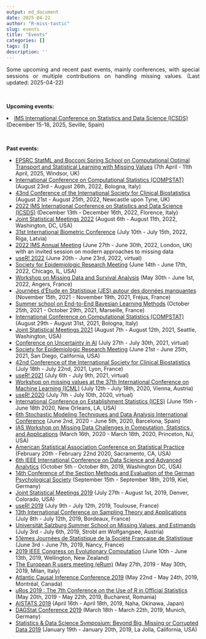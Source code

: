 ```yaml
---
output: md_document
date: 2025-04-22
author: "R-miss-tastic"
slug: events
title: "Events"
categories: []
tags: []
description: ''
---
```



<p align="justify">Some upcoming and recent past events, mainly conferences, with special sessions or multiple contributions on handling missing values. (Last updated: 2025-04-22)</p>

<!--more-->
<br>

<b>Upcoming events:</b>

<ul class="list-group" id="up-events-list">

</ul>
<li class="list-group-item"> <a href="https://sites.google.com/view/ims-icsds2025/" target="_blank">IMS International Conference on Statistics and Data Science (ICSDS)</a> (December 15-18, 2025, Seville, Spain) </li>
</br>

<b>Past events:</b>

<ul class="list-group" id="past-events-list">
<li class="list-group-item"> <a href="https://statml.io/index.php/statml-bocconi-spring-school-2025-uk-edition/" target="_blank">EPSRC StatML and Bocconi Spring School on Computational Optimal Transport and Statistical Learning with Missing Values</a> (7th April - 11th April, 2025, Windsor, UK)</li>
<li class="list-group-item"> <a href="http://www.compstat2022.org/" target="_blank">International Conference on Computational Statistics (COMPSTAT)</a> (August 23rd - August 26th, 2022, Bologna, Italy)</li>
<li class="list-group-item"> <a href="http://www.iscb2021.info/en" target="_blank">43nd Conference of the International Society for Clinical Biostatistics</a> (August 21st - August 25th, 2022, Newcastle upon Tyne, UK)</li>
<li class="list-group-item"> <a href="https://sites.google.com/view/icsds2022" target="_blank">2022 IMS International Conference on Statistics and Data Science (ICSDS)</a> (December 13th - December 16th, 2022, Florence, Italy)</li>
<li class="list-group-item"> <a href="https://ww2.amstat.org/meetings/jsm/2022/" target="_blank">Joint Statistical Meetings 2022</a> (August 6th - August 11th, 2022, Washington, DC, USA)</li>
<li class="list-group-item"> <a href="https://www.ibc2022.org/home" target="_blank">31st International Biometric Conference</a> (July 10th - July 15th, 2022, Riga, Latvia)</li>
<li class="list-group-item"> <a href="https://www.imsannualmeeting-london2022.com/" target="_blank">2022 IMS Annual Meeting</a> (June 27th - June 30th, 2022, London, UK) with an invited session on modern approaches to missing data</li>
<li class="list-group-item"> <a href="https://user2022.r-project.org/" target="_blank">useR! 2022</a> (June 20th - June 23rd, 2022, virtual)</li>
<li class="list-group-item"> <a href="https://epiresearch.org/annual-meeting/2022-meeting/" target="_blank">Society for Epidemiologic Research Meeting</a> (June 14th - June 17th, 2022, Chicago, IL, USA)</li>
<li class="list-group-item"> <a href="https://mdsa2022.sciencesconf.org/" target="_blank">Workshop on Missing Data and Survival Analysis</a> (May 30th - June 1st, 2022, Angers, France)</li>
<li class="list-group-item"> <a href="https://www.sfds.asso.fr/fr/group/activites_et_parrainages/540-journees_detude_en_statistique_jes/" target="_blank">Journées d’Étude en Statistique (JES) autour des données manquantes</a> (November 15th, 2021 - November 19th, 2021, Fréjus, France)</li>
<li class="list-group-item"> <a href="https://bayesatcirm.github.io/" target="_blank">Summer school on End-to-End Bayesian Learning Methods</a> (October 25th, 2021 - October 29th, 2021, Marseille, France)</li>
<li class="list-group-item"> <a href="http://www.compstat2021.org/" target="_blank">International Conference on Computational Statistics (COMPSTAT)</a> (August 29th - August 31st, 2021, Bologna, Italy)</li>
<li class="list-group-item"> <a href="https://ww2.amstat.org/meetings/jsm/2021/" target="_blank">Joint Statistical Meetings 2021</a> (August 7th - August 12th, 2021, Seattle, Washington, USA)</li>
<li class="list-group-item"> <a href="https://www.auai.org/uai2021/" target="_blank">Conference on Uncertainty in AI</a> (July 27th - July 30th, 2021, virtual)</li>
<li class="list-group-item"> <a href="https://epiresearch.org/annual-meeting/2021-meeting/" target="_blank">Society for Epidemiologic Research Meeting</a> (June 21st - June 25th, 2021, San Diego, California, USA)</li>
<li class="list-group-item"> <a href="http://www.iscb2021.info/en" target="_blank">42nd Conference of the International Society for Clinical Biostatistics</a> (July 18th - July 22nd, 2021, Lyon, France)</li>
<li class="list-group-item"> <a href="https://user2021.r-project.org/" target="_blank">useR! 2021</a> (July 6th - July 9th, 2021, virtual)</li>
<li class="list-group-item"> <a href="https://artemiss-workshop.github.io/" target="_blank">Workshop on missing values at the 37th International Conference on Machine Learning (ICML)</a> (July 12th - July 18th, 2020, Vienna, Austria)</li>
<li class="list-group-item"> <a href="https://user2020.r-project.org/" target="_blank">useR! 2020</a> (July 7th - July 10th, 2020, virtual)</li>
<li class="list-group-item"> <a href="https://ww2.amstat.org/meetings/ices/2020/conferenceinfo.cfm" target="_blank">International Conference on Establishment Statistics (ICES)</a> (June 15th - June 18th 2020, New Orleans, LA, USA)</li>
<li class="list-group-item"> <a href="http://www.smtda.net/" target="_blank">6th Stochastic Modeling Techniques and Data Analysis International Conference</a> (June 2nd, 2020 - June 5th, 2020, Barcelona, Spain)</li>
<li class="list-group-item"> <a href="https://www.math.ias.edu/sp/sycoe" target="_blank">IAS Workshop on Missing Data Challenges in Computation, Statistics, and Applications</a> (March 16th, 2020 - March 18th, 2020, Princeton, NJ, USA)</li>
<li class="list-group-item"> <a href="https://ww2.amstat.org/meetings/csp/2020/" target="_blank">American Statistical Association Conference on Statistical Practice</a> (February 20th - February 22nd 2020, Sacramento, CA, USA)</li>
<li class="list-group-item"> <a href="http://about-conference.dsaa2019.dsaa.co/" target="_blank">6th IEEE International Conference on Data Science and Advanced Analytics</a> (October 5th - October 8th, 2019, Washington DC, USA)</li>
<li class="list-group-item"> <a href="http://www.fgme2019.de/index.php?id=1&L=2" target="_blank">14th Conference of the Section Methods and Evaluation of the German Psychological Society</a> (September 15th - September 18th, 2019, Kiel, Germany)</li>
<li class="list-group-item"> <a href="http://ww2.amstat.org/meetings/jsm/2019/index.cfm" target="_blank">Joint Statistical Meetings 2019</a> (July 27th - August 1st, 2019, Denver, Colorado, USA)</li>
<li class="list-group-item"> <a href="http://user2019.r-project.org" target="_blank">useR! 2019</a> (July 9th - July 12th, 2019, Toulouse, France)</li>
<li class="list-group-item"> <a href="https://sampta2019.sciencesconf.org/?forward-action=index&forward-controller=index&lang=en" target="_blank">13th International Conference on Sampling Theory and Applications</a> (July 8th - July 12th, 2019, Bordeaux, France)</li>
<li class="list-group-item"> <a href="http://www.biometrische-gesellschaft.de/fileadmin/AG_Daten/Weiterbildung/PDFs/FlyerStrobl_V_2019.pdf" target="_blank">Universit&auml;t Salzburg Summer School on Missing Values, and Estimands</a> (July 3rd - July 6th, 2019, Strobl am Wolfgangsee, Austria)</li>
<li class="list-group-item"> <a href="http://www.jds2019.sfds.asso.fr/" target="_blank">51èmes Journ&#xE8;es de Statistique de la Soci&#xE9;t&#xE9; Fran&ccedil;aise de Statistique</a> (June 3rd - June 7th, 2019, Nancy, France)</li>
<li class="list-group-item"> <a href="http://cec2019.org/index.html" target="_blank">2019 IEEE Congress on Evolutionary Computation</a> (June 10th - June 13th, 2019, Wellington, New Zealand)</li>
<li class="list-group-item"> <a href="http://2020.erum.io/" target="_blank">The European R users meeting (eRum)</a> (May 27th, 2019 - May 30th, 2019, Milan, Italy)</li>
<li class="list-group-item"> <a href="https://www.mcgill.ca/epi-biostat-occh/news-events/atlantic-causal-inference-conference-2019" target="_blank">Atlantic Causal Inference Conference 2019</a> (May 22nd - May 24th, 2019, Montr&#xE9;al, Canada)</li>
<li class="list-group-item"> <a href="http://www.r-project.ro/conference2019.html" target="_blank">uRos 2019 : The 7th Conference on the Use of R in Official Statistics</a> (May 20th, 2019 - May 22th, 2019, Bucharest, Romania)</li>
<li class="list-group-item"> <a href="https://www.aistats.org" target="_blank">AISTATS 2019</a> (April 16th - April 18th, 2019, Naha, Okinawa, Japan)</li>
<li class="list-group-item"> <a href="https://www.dagstat2019.statistik.uni-muenchen.de/index.html" target="_blank">DAGStat Conference 2019</a> (March 18th - March 22th, 2019, Munich, Germany)</li>
<li class="list-group-item"> <a href="http://datascience.ucsd.edu/statistics-symposium/" target="_blank">Statistics & Data Science Symposium: Beyond Big, Missing or Corrupted Data 2019</a> (January 19th - January 20th, 2019, La Jolla, California, USA)</li>
</ul>

</br>
